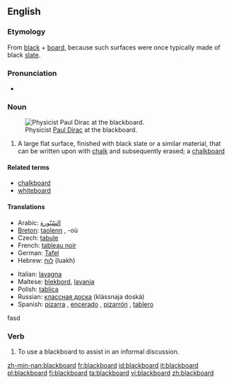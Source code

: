 {{wikipedia}}
==English==

===Etymology===
From [[black]] + [[board]], because such surfaces were once typically made of black [[slate]].

===Pronunciation===
*{{audio|en-us-blackboard.ogg|Audio (US)}}

===Noun===
{{en-noun}}
[[Image:Diracb.jpg|thumb|right|Physicist [[w:Paul Dirac|Paul Dirac]] at the blackboard.]]

# A large flat surface, finished with black slate or a similar material, that can be written upon with [[chalk]] and subsequently erased; a [[chalkboard]]

====Related terms====
*[[chalkboard]]
*[[whiteboard]]

====Translations====
{{trans-top|a surface that can be written upon with chalk}}
*Arabic: [[السّبّورة]]
*[[Breton]]: [[taolenn]] {{f}}, -où {{p}}
*Czech: [[tabule]] {{f}}
*French: [[tableau noir]] {{m}}
*German: [[Tafel]] {{f}}
*Hebrew: [[לוח]] (luakh) {{m}}
{{trans-mid}}
*Italian: [[lavagna]] {{f}}
*Maltese: [[blekbord]], [[lavanja]]
*Polish: [[tablica]] {{f}}
*Russian: [[классная доска]] (klássnaja doská) {{f}}
*Spanish: [[pizarra]] {{f}}, [[encerado]] {{m}} {{italbrac|Spain}}, [[pizarrón]] {{m}} {{italbrac|Argentina|Mexico|Uruguay|Venezuela}}, [[tablero]] {{m}} {{italbrac|Colombia}}
{{trans-bottom}}
fasd

===Verb===
{{en-verb}}

# To use a blackboard to assist in an informal discussion.

[[zh-min-nan:blackboard]]
[[fr:blackboard]]
[[id:blackboard]]
[[it:blackboard]]
[[pl:blackboard]]
[[fi:blackboard]]
[[ta:blackboard]]
[[vi:blackboard]]
[[zh:blackboard]]